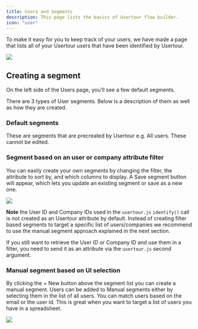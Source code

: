 ```yaml
---
title: Users and Segments
description: This page lists the basics of Usertour flow builder.
icon: "user"
---
```


To make it easy for you to keep track of your users, we have made a page that lists all of your Usertour users that have been identified by Usertour.

![](/user-segment.png)

## Creating a segment

On the left side of the Users page, you’ll see a few default segments.

There are 3 types of User segments. Below is a description of them as well as how they are created.

### Default segments

These are segments that are precreated by Usertour e.g. All users. These cannot be edited.

### Segment based on an user or company attribute filter

You can easily create your own segments by changing the filter, the attribute to sort by, and which columns to display. A Save segment button will appear, which lets you update an existing segment or save as a new one.

![](/images/filter-users.png)

**Note** the User ID and Company IDs used in the `usertour.js` `identify()` call is not created as an Usertour attribute by default. Instead of creating filter based segments to target a specific list of users/companies we recommend to use the manual segment approach explained in the next section.

If you still want to retrieve the User ID or Company ID and use them in a filter, you need to send it as an attribute via the `usertour.js` second argument.

### Manual segment based on UI selection

By clicking the + New button above the segment list you can create a manual segment. Users can be added to Manual segments either by selecting them in the list of all users. You can match users based on the email or the user id. This is great when you want to target a list of users you have in a spreadsheet.

![](/images/manual-users.png)